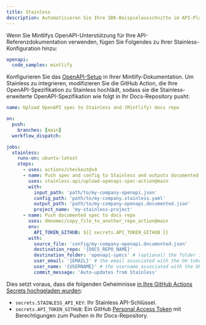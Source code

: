 ```yaml
---
title: Stainless
description: Automatisieren Sie Ihre SDK-Beispielausschnitte im API-Playground
---
```


Wenn Sie Mintlifys OpenAPI-Unterstützung für Ihre API-Referenzdokumentation verwenden, fügen Sie Folgendes zu Ihrer Stainless-Konfiguration hinzu:

```yaml openapi.stainless.yml
openapi:
  code_samples: mintlify
```

Konfigurieren Sie das [OpenAPI-Setup](/api-playground/openapi/setup#in-the-repo) in Ihrer Mintlify-Dokumentation. Um Stainless zu integrieren, modifizieren Sie die GitHub Action, die Ihre OpenAPI-Spezifikation zu Stainless hochlädt, sodass sie die Stainless-erweiterte OpenAPI-Spezifikation wie folgt in Ihr Docs-Repository pusht:

```yaml
name: Upload OpenAPI spec to Stainless and (Mintlify) docs repo

on:
  push:
    branches: [main]
  workflow_dispatch:

jobs:
  stainless:
    runs-on: ubuntu-latest
    steps:
      - uses: actions/checkout@v4
      - name: Push spec and config to Stainless and outputs documented spec
        uses: stainless-api/upload-openapi-spec-action@main
        with:
          input_path: 'path/to/my-company-openapi.json'
          config_path: 'path/to/my-company.stainless.yaml'
          output_path: 'path/to/my-company-openapi.documented.json'
          project_name: 'my-stainless-project'
      - name: Push documented spec to docs repo
        uses: dmnemec/copy_file_to_another_repo_action@main
        env:
          API_TOKEN_GITHUB: ${{ secrets.API_TOKEN_GITHUB }}
        with:
          source_file: 'config/my-company-openapi.documented.json'
          destination_repo: '{DOCS_REPO_NAME}'
          destination_folder: 'openapi-specs' # (optional) the folder in the destination repository to place the file in, if not the root directory
          user_email: '{EMAIL}' # the email associated with the GH token
          user_name: '{USERNAME}' # the username associated with the GH token
          commit_message: 'Auto-updates from Stainless'
```

Dies setzt voraus, dass die folgenden Geheimnisse [in Ihre GitHub Actions Secrets hochgeladen wurden](https://docs.github.com/en/actions/security-guides/using-secrets-in-github-actions):

* `secrets.STAINLESS_API_KEY`: Ihr Stainless API-Schlüssel.
* `secrets.API_TOKEN_GITHUB`: Ein GitHub [Personal Access Token](https://docs.github.com/en/authentication/keeping-your-account-and-data-secure/managing-your-personal-access-tokens) mit Berechtigungen zum Pushen in Ihr Docs-Repository.
